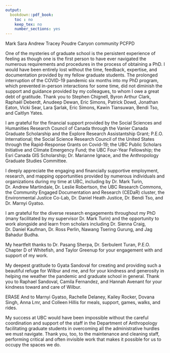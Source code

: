 ```yaml
---
output:
  bookdown::pdf_book:
    toc : no
    keep_tex: no
    number_sections: yes
---
```


<!-- This section is optional -->

Mark
Sara
Andrew
Tracey
Poudre Canyon community
PCFPD

One of the mysteries of graduate school is the persistent experience of feeling as though one is the first person to have ever navigated the numerous requirements and procedures in the process of obtaining a PhD. I would have been entirely lost without the time, feedback, expertise, and documentation provided by my fellow graduate students. The prolonged interruption of the COVID-19 pandemic six months into my PhD program, which prevented in-person interactions for some time, did not diminish the support and guidance provided by my colleagues, to whom I owe a great debt of gratitude. Thank you to Stephen Chignell, Byron Arthur Clark, Raphaël Deberdt, Anudeep Dewan, Eric Simons, Patrick Dowd, Jonathan Eaton, Vicki Sear, Lara Şarlak, Eric Simons, Kawin Tiansuwan, Bendi Tso, and Caitlyn Yates.

I am grateful for the financial support provided by the Social Sciences and Humanities Research Council of Canada through the Vanier Canada Graduate Scholarship and the Explore Research Assistantship Grant; P.E.O. International; the Social Science Research Council of the United States through the Rapid-Response Grants on Covid-19; the UBC Public Scholars Initiative and Climate Emergency Fund; the UBC Four-Year Fellowship; the Esri Canada GIS Scholarship; Dr. Marianne Ignace, and the Anthropology Graduate Studies Committee.

I deeply appreciate the engaging and financially supportive employment, research, and mapping opportunities provided by numerous individuals and organizations during my time at UBC, including by Dr. Mark Turin, Dr. Andrew Martindale, Dr. Leslie Robertson, the UBC Research Commons, the Community Engaged Documentation and Research (CEDaR) cluster, the Environmental Justice Co-Lab, Dr. Daniel Heath Justice, Dr. Bendi Tso, and Dr. Marnyi Gyatso.

I am grateful for the diverse research engagements throughout my PhD (many facilitated by my supervisor Dr. Mark Turin) and the opportunity to work alongside and learn from scholars including Dr. Sienna Craig, Dr. Daniel Kaufman, Dr. Ross Perlin, Nawang Tsering Gurung, and Jag Bahadur Budha.

My heartfelt thanks to Dr. Pasang Sherpa, Dr. Serbulent Turan, P.E.O. Chapter D of Whitefish, and Taylor Greenup for your engagement with and support of my work.

My deepest gratitude to Gyata Sandoval for creating and providing such a beautiful refuge for Wilbur and me, and for your kindness and generosity in helping me weather the pandemic and graduate school in general. Thank you to Raphael Sandoval, Camila Fernandez, and Hannah Avenant for your kindness toward and care of Wilbur. 

ERASE And to Marnyi Gyatso, Rachelle Delaney, Kailey Rocker, Dovana Singh, Anna Lmr, and Colleen Hillis for meals, support, games, walks, and rides.

My success at UBC would have been impossible without the careful coordination and support of the staff in the Department of Anthropology facilitating graduate students in overcoming all the administrative hurdles we must navigate. Thank you, too, to the maintenance and cleaning staff, performing critical and often invisible work that makes it possible for us to occupy the spaces we do.
